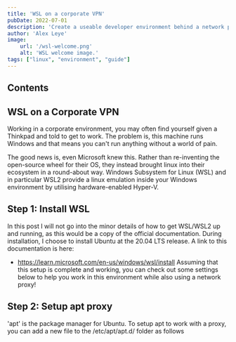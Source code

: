 ```yaml
---
title: 'WSL on a corporate VPN'
pubDate: 2022-07-01
description: 'Create a useable developer environment behind a network proxy.'
author: 'Alex Leye'
image:
    url: '/wsl-welcome.png'
    alt: 'WSL welcome image.'
tags: ["linux", "environment", "guide"]
---
```

## Contents


## WSL on a Corporate VPN
Working in a corporate environment, you may often find yourself given a Thinkpad and told to get to work. The problem is, this machine runs Windows and that means you can't run anything without a world of pain. 

The good news is, even Microsoft knew this. Rather than re-inventing the open-source wheel for their OS, they instead brought linux into their ecosystem in a round-about way. Windows Subsystem for Linux (WSL) and in particular WSL2 provide a linux emulation inside your Windows environment by utilising hardware-enabled Hyper-V.

## Step 1: Install WSL
In this post I will not go into the minor details of how to get WSL/WSL2 up and running, as this would be a copy of the official documentation. During installation, I choose to install Ubuntu at the 20.04 LTS release. A link to this documentation is here:
* https://learn.microsoft.com/en-us/windows/wsl/install
Assuming that this setup is complete and working, you can check out some settings below to help you work in this environment while also using a network proxy!

## Step 2: Setup apt proxy
'apt' is the package manager for Ubuntu. To setup apt to work with a proxy, you can add a new file to the /etc/apt/apt.d/ folder as follows
